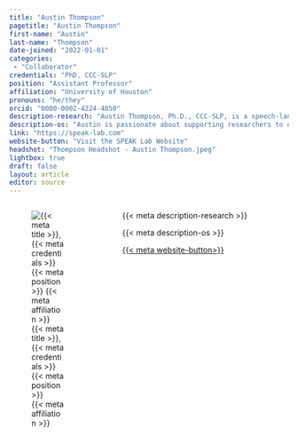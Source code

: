 ```yaml
---
title: "Austin Thompson"
pagetitle: "Austin Thompson"
first-name: "Austin"
last-name: "Thompson"
date-joined: "2022-01-01"
categories:
 - "Collaborator"
credentials: "PhD, CCC-SLP"
position: "Assistant Professor"
affiliation: "University of Houston"
pronouns: "he/they"
orcid: "0000-0002-4224-4850"
description-research: "Austin Thompson, Ph.D., CCC-SLP, is a speech-language pathologist and assistant professor in the Communication Sciences and Disorders department at the University of Houston. His research investigates the perceptual, acoustic, and kinematic speech characteristics of individuals with dysarthria secondary to progressive neurogenic disorders (e.g., Parkinson’s disease, amyotrophic lateral sclerosis)."
description-os: "Austin is passionate about supporting researchers to embrace open-science practices to improve their work’s scientific rigor, reproducibility, and accessibility."
link: "https://speak-lab.com"
website-button: "Visit the SPEAK Lab Website"
headshot: "Thompson Headshot - Austin Thompson.jpeg"
lightbox: true
draft: false
layout: article
editor: source
---
```


:::::: columns
::: {.column width="30%"}
![{{< meta title >}}, {{< meta credentials >}}<br>{{< meta position >}}<br>{{< meta affiliation >}}]({{< meta headshot >}})
:::

::: {.column width="5%"}
:::

::: {.column width="65%"}
{{< meta description-research >}}

{{< meta description-os >}}

[{{< meta website-button>}}]({{< meta link >}}){.btn .btn-outline-primary .btn role="button" data-toggle="button"}\
\
:::
::::::
